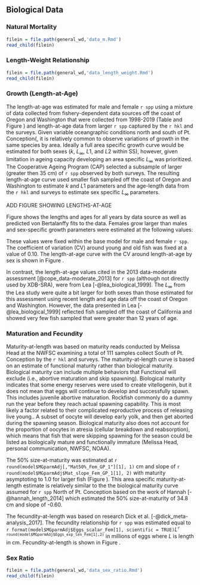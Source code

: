 ## Biological Data

### Natural Mortality

```r
filein = file.path(general_wd,'data_m.Rmd')
read_child(filein)
```

### Length-Weight Relationship

```r
filein = file.path(general_wd,'data_length_weight.Rmd')
read_child(filein)
```

### Growth (Length-at-Age)

The length-at-age was estimated for male and female `r spp` using a mixture of data collected from fishery-dependent data sources off the coast of Oregon and Washington that were collected from 1998-2019 (Table \ref{tab:len-at-age-samps} and Figure \ref{fig:len-age-data}) and length-at-age data from larger `r spp` captured by the `r hkl` and the \Gls{s-wcgbt} surveys. Given variable oceangraphic conditions north and south of Pt. Conception{, it is relatively common to observe variations of growth in the same species by area.  Ideally a full area specific growth curve would be estimated for both sexes ($k$, $L_{\infty}$, $L1$, and $L2$ within SS), however, given limitation in ageing capacity developing an area specific $L_{\infty}$ was prioritized. The Cooperative Ageing Program (CAP) selected a subsample of larger (greater then 35 cm) of `r spp` observed by both surveys. The resulting length-at-age curve used smaller fish sampled off the coast of Oregon and Washington to estimate $k$ and $L1$ parameters and the age-length data from the `r hkl` and \Gls{s-wcgbt} surveys to estimate sex specific $L_{\infty}$ parameters.

ADD FIGURE SHOWING LENGTHS-AT-AGE

Figure \ref{fig:len-age} shows the lengths and ages for all years by data source as well as predicted von Bertalanffy fits to the data. Females grow larger than males and sex-specific growth parameters were estimated at the following values:

\begin{centering}

Females $L_{\infty}$ = `r round(model$MGparmAdj$L_at_Amax_Fem_GP_1[1], 1)` cm; $k$ = `r round(model$MGparmAdj$VonBert_K_Fem_GP_1[1], 3)`

Males $L_{\infty}$ = `r round(model$MGparmAdj$L_at_Amax_Mal_GP_1[1], 1)` cm; $k$ = `r round(model$MGparmAdj$VonBert_K_Mal_GP_1[1], 3)`

\end{centering}

These values were fixed within the base model for male and female `r spp`. The coefficient of variation (CV) around young and old fish was fixed at a value of 0.10. The length-at-age curve with the CV around length-at-age by sex is shown in Figure \ref{fig:len-age-ss}.

In contrast, the length-at-age values cited in the 2013 data-moderate assessment [@cope_data-moderate_2013] for `r spp` (although not directly used by XDB-SRA), were from Lea [-@lea_biological_1999]. The $L_{\infty}$ from the Lea study were quite a bit larger for both sexes than those estimated for this assessment using recent length and age data off the coast of Oregon and Washington. However, the data presented in Lea [-@lea_biological_1999] reflected fish sampled off the coast of California and showed very few fish sampled that were greater than 12 years of age.   


### Maturation and Fecundity

Maturity-at-length was based on maturity reads conducted by Melissa Head at the NWFSC examining a total of 111 samples collect South of Pt. Conception by the `r hkl` and \Gls{s-wcgbt} surveys. The maturity-at-length curve is based on an estimate of functional maturity rather than biological maturity. Biological maturity can include multiple behaviors that Functional will exclude (i.e., abortive maturation and skip spawning). Biological maturity indicates that some energy reserves were used to create vitellogenin, but it does not mean that eggs will continue to develop and successfully spawn. This includes juvenile abortive maturation. Rockfish commonly do a dummy run the year before they reach actual spawning capability. This is most likely a factor related to their complicated reproductive process of releasing live young.. A subset of oocyte will develop early yolk, and then get aborted during the spawning season. Biological maturity also does not account for the proportion of oocytes in atresia (cellular breakdown and reabsorption), which means that fish that were skipping spawning for the season could be listed as biologically mature and functionally immature (Melissa Head, personal communication, NWFSC, NOAA). 

The 50% size-at-maturity was estimated at `r round(model$MGparmAdj[,"Mat50%_Fem_GP_1"][1], 1)` cm and slope of `r round(model$MGparmAdj$Mat_slope_Fem_GP_1[1], 2)` with maturity asymptoting to 1.0 for larger fish (Figure \ref{fig:maturity}). This area specific maturity-at-length estimate is relatively similar to the the biological maturity curve assumed for `r spp` North of Pt. Conception based on the work of Hannah [-@hannah_length_2014] which estimated the 50% size-at-maturity of 34.8 cm and slope of -0.60.  

The fecundity-at-length was based on research Dick et al. [-@dick_meta-analysis_2017]. The fecundity relationship for `r spp` was estimated equal to `r format(model$MGparmAdj$Eggs_scalar_Fem[1], scientific = TRUE)`$L$^`r round(model$MGparmAdj$Eggs_exp_len_Fem[1],2)`^ in millions of eggs where $L$ is length in cm. Fecundity-at-length is shown in Figure \ref{fig:fecundity}.




### Sex Ratio

```r
filein = file.path(general_wd,'data_sex_ratio.Rmd')
read_child(filein)
```